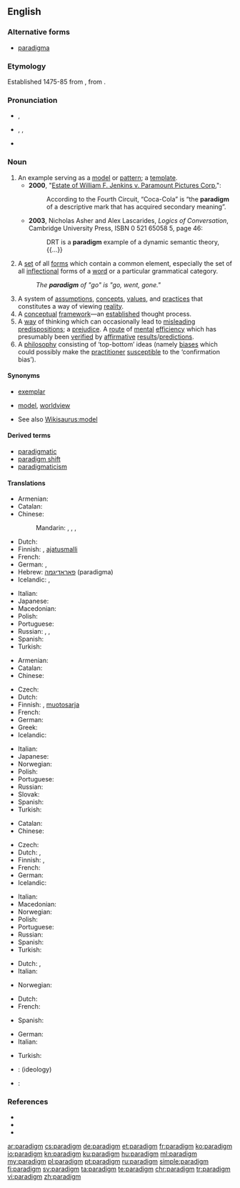 {{was wotd|2006|June|13}}
==English==

===Alternative forms===
* [[paradigma]] {{qualifier|chiefly archaic}}

===Etymology===
Established 1475-85 from {{etyl|LL.|en}} {{term|paradigma|paradīgma|lang=la}}, from {{etyl|grc|en}} {{term|παράδειγμα||pattern|tr=paradeigma|lang=grc|sc=polytonic}}.

===Pronunciation===
* {{a|UK}} {{IPA|/ˈpæɹ.ə.daɪm/}}, {{X-SAMPA|/"p{r.@.daIm/}}
* {{a|US}} {{enPR|ˈpär.ə.dīm}}, {{IPA|/ˈpɛɹ.ə.daɪm/|/ˈpæɹ.ə.daɪm/}}, {{X-SAMPA|/"pEr.@.daIm/|/"p{r.@.daIm/}}
* {{audio|en-us-paradigm.ogg|Audio (US)}}

===Noun===
{{en-noun}}

# An example serving as a [[model]] or [[pattern]]; a [[template]].
#* '''2000''', "[[s:Estate of William F. Jenkins v. Paramount Pictures Corp.|Estate of William F. Jenkins v. Paramount Pictures Corp.]]":
#*: According to the Fourth Circuit, “Coca-Cola” is “the '''paradigm''' of a descriptive mark that has acquired secondary meaning”.
#* '''2003''', Nicholas Asher and Alex Lascarides, ''Logics of Conversation'', Cambridge University Press, ISBN 0 521 65058 5, page 46:
#*: DRT is a '''paradigm''' example of a dynamic semantic theory, {{...}}
# {{context|linguistics|lang=en}} A [[set]] of all [[form]]s which contain a common element, especially the set of all [[inflection]]al forms of a [[word]] or a particular grammatical category.
#: ''The '''paradigm''' of "go" is "go, went, gone."''
# A system of [[assumption]]s, [[concept]]s, [[value]]s, and [[practice]]s that constitutes a way of viewing [[reality]].
# A [[conceptual]] [[framework]]—an [[establish]]ed thought process.
# A [[way]] of thinking which can occasionally lead to [[misleading]] [[predisposition]]s; a [[prejudice]]. A [[route]] of [[mental]] [[efficiency]] which has presumably been [[verify|verified]] by [[affirmative]] [[result]]s/[[prediction]]s.
# A [[philosophy]] consisting of ‘top-bottom’ ideas (namely [[bias]]es which could possibly make the [[practitioner]] [[susceptible]] to the ‘confirmation bias’).

{{rfex}}

====Synonyms====
* {{sense|example}} [[exemplar]]
* {{sense|way of viewing reality}} [[model]], [[worldview]]
* See also [[Wikisaurus:model]]

====Derived terms====
* [[paradigmatic]]
* [[paradigm shift]]
* [[paradigmaticism]]

====Translations====
{{trans-top|example serving as a model or pattern}}
* Armenian: {{t|hy|հարացույց|sc=Armn}}
* Catalan: {{t-|ca|paradigma|m}}
* Chinese:
*: Mandarin: {{t|cmn|範例|sc=Hani}}, {{t|cmn|范例|tr=fànlì|sc=Hani}}, {{t|cmn|模範|sc=Hani}}, {{t|cmn|模范|tr=mófàn|sc=Hani}}
* Dutch: {{t+|nl|paradigma|n}}
* Finnish: {{t+|fi|paradigma}}, [[ajatusmalli]]
* French: {{t+|fr|paradigme|m}}
* German: {{t+|de|Beispiel|n}}, {{t-|de|Musterbeispiel|n}}
* Hebrew: [[פאראדיגמה]] (paradigma) {{f}}
* Icelandic: {{t+|is|fyrirmynd|f}}, {{t-|is|viðmið|n}}
{{trans-mid}}
* Italian: {{t+|it|paradigma|m}}
* Japanese: {{t+|ja|模範|tr=もはん, mohan}}
* Macedonian: {{t-|mk|парадигма|f|tr=paradígma}}
* Polish: {{t+|pl|paradygmat|m}}
* Portuguese: {{t+|pt|paradigma|m}}
* Russian: {{t+|ru|парадигма|f|tr=paradígma|sc=Cyrl}}, {{t+|ru|образец|m|tr=obrazéc|sc=Cyrl}}, {{t+|ru|пример|m|tr=primér|sc=Cyrl}}
* Spanish: {{t+|es|paradigma}}
* Turkish: {{t+|tr|paradigma}}
{{trans-bottom}}

{{trans-top|linguistics: all forms which contain a common element}}
* Armenian: {{t|hy|հարացույց|sc=Armn}}
* Catalan: {{t-|ca|paradigma|m}}
* Chinese:
*: {{trreq|cmn}}
* Czech: {{t-|cs|vzor|m}}
* Dutch: {{t+|nl|paradigma|n}}
* Finnish: {{t+|fi|paradigma}}, [[muotosarja]]
* French: {{t+|fr|paradigme|m}}
* German: {{t+|de|Paradigma|n}}
* Greek: {{t+|el|παράδειγμα|n|tr=parádigma|sc=Grek}}
* Icelandic: {{t+|is|beygingardæmi|n}}
{{trans-mid}}
* Italian: {{t+|it|paradigma}}
* Japanese: {{t-|ja|変化表|tr=へんかひょう, henkahyō}}
* Norwegian: {{t+|no|paradigme|n}}
* Polish: {{t+|pl|paradygmat|m}}
* Portuguese: {{t+|pt|paradigma|m}}
* Russian: {{t+|ru|парадигма|f|tr=paradígma|sc=Cyrl}}
* Slovak: {{t-|sk|vzor|m}}
* Spanish: {{t+|es|paradigma}}
* Turkish: {{t+|tr|paradigma}}
{{trans-bottom}}

{{trans-top|way of viewing reality}}
* Catalan: {{t-|ca|paradigma|m}}
* Chinese:
*: {{trreq|cmn}}
* Czech: {{t+|cs|paradigma|f}}
* Dutch: {{t+|nl|paradigma|n}}, {{t-|nl|denkkader|n}}
* Finnish: {{t+|fi|paradigma}}, {{t-|fi|maailmankatsomus}}
* French: {{t+|fr|paradigme|m}}
* German: {{t+|de|Paradigma|n}}
* Icelandic: {{t+|is|hugarfar|n}}
{{trans-mid}}
* Italian: {{t+|it|paradigma|m}}
* Macedonian: {{t-|mk|парадигма|f|tr=paradígma}}
* Norwegian: {{t+|no|paradigme|n}}
* Polish: {{t+|pl|paradygmat|m}}
* Portuguese: {{t+|pt|paradigma|m}}
* Russian: {{t+|ru|парадигма|f|tr=paradígma}}
* Spanish: {{t+|es|paradigma}}
* Turkish: {{t+|tr|paradigma}}
{{trans-bottom}}

{{trans-top|conceptual framework}}
* Dutch: {{t+|nl|paradigma|n}}, {{t-|nl|denkkader|n}}
* Italian: {{t+|it|paradigma|m}}
{{trans-mid}}
* Norwegian: {{t+|no|paradigme|n}}
{{trans-bottom}}

{{trans-top|prejudice}}
* Dutch: {{t+|nl|vooroordeel|n}}
* French: {{t+|fr|préjudice}}
{{trans-mid}}
* Spanish: {{t+|es|prejuicio|m}}
{{trans-bottom}}

{{trans-top|philosophy consisting of ‘top-bottom’ ideas}}
* German: {{t+|de|Paradigma|n}}
* Italian: {{t+|it|paradigma|m}}
{{trans-mid}}
* Turkish: {{t+|tr|paradigma}}
{{trans-bottom}}

{{checktrans-top}}
* {{ttbc|sk}}: {{t-|sk|paradigma|f}} (ideology)
{{trans-mid}}
* {{ttbc|es}}: {{t+|es|paradigma|m}}
{{trans-bottom}}

===References===
* {{R:American Heritage 2000|paradigm}}
* {{R:Dictionary.com|paradigm}}
* {{R:WordNet 2003|paradigm}}

[[ar:paradigm]]
[[cs:paradigm]]
[[de:paradigm]]
[[et:paradigm]]
[[fr:paradigm]]
[[ko:paradigm]]
[[io:paradigm]]
[[kn:paradigm]]
[[ku:paradigm]]
[[hu:paradigm]]
[[ml:paradigm]]
[[my:paradigm]]
[[pl:paradigm]]
[[pt:paradigm]]
[[ru:paradigm]]
[[simple:paradigm]]
[[fi:paradigm]]
[[sv:paradigm]]
[[ta:paradigm]]
[[te:paradigm]]
[[chr:paradigm]]
[[tr:paradigm]]
[[vi:paradigm]]
[[zh:paradigm]]